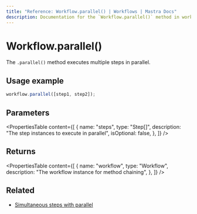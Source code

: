 ```yaml
---
title: "Reference: Workflow.parallel() | Workflows | Mastra Docs"
description: Documentation for the `Workflow.parallel()` method in workflows, which executes multiple steps in parallel.
---
```


# Workflow.parallel()

The `.parallel()` method executes multiple steps in parallel.

## Usage example

```typescript copy
workflow.parallel([step1, step2]);
```

## Parameters

<PropertiesTable
  content={[
    {
      name: "steps",
      type: "Step[]",
      description: "The step instances to execute in parallel",
      isOptional: false,
    },
  ]}
/>

## Returns

<PropertiesTable
  content={[
    {
      name: "workflow",
      type: "Workflow",
      description: "The workflow instance for method chaining",
    },
  ]}
/>

## Related

- [Simultaneous steps with parallel](/docs/workflows/control-flow#simultaneous-steps-with-parallel)
